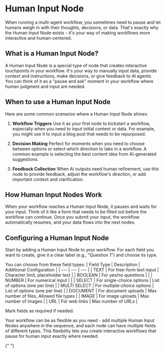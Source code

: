 # Human Input Node

When running a multi-agent workflow, you sometimes need to pause and let humans weigh in with their thoughts, decisions, or data. That's exactly why the Human Input Node exists - it's your way of making workflows more interactive and human-centered.

## What is a Human Input Node?

A Human Input Node is a special type of node that creates interactive touchpoints in your workflow. It's your way to manually input data, provide context and instructions, make decisions, or give feedback to AI agents. You can think of it as a "pause and ask" moment in your workflow where human judgment and input are needed.

## When to use a Human Input Node

Here are some common scenarios where a Human Input Node shines:

1. **Workflow Triggers**
   Use it as your first node to kickstart a workflow, especially when you need to input initial content or data. For example, you might use it to input a blog post that needs to be repurposed.

2. **Decision Making**
   Perfect for moments when you need to choose between options or select which direction to take in a workflow. A common example is selecting the best content idea from AI-generated suggestions.

3. **Feedback Collection**
   When AI outputs need human refinement, use this node to provide feedback, adjust the workflow's direction, or add important context and clarification.

## How Human Input Nodes Work

When your workflow reaches a Human Input Node, it pauses and waits for your input. Think of it like a form that needs to be filled out before the workflow can continue. Once you submit your input, the workflow automatically resumes, and your data flows into the next nodes.

## Configuring a Human Input Node

Start by adding a Human Input Node to your workflow. For each field you want to create, give it a clear label (e.g., "Question 1") and choose its type.

You can choose from these field types:
| Field Type | Description | Additional Configuration |
| --- | --- | --- |
| TEXT | For free-form text input | Character limit, placeholder text |
| BOOLEAN | For yes/no questions | |
| NUMBER | For numerical input | |
| SELECT | For single-choice options | List of options (one per line) |
| MULTI SELECT | For multiple-choice options | List of options (one per line) |
| DOCUMENT | For document uploads | Max number of files, Allowed file types |
| IMAGE | For image uploads | Max number of images |
| URL | For web links | Max number of URLs |

Mark fields as required if needed.

Your workflow can be as flexible as you need - add multiple Human Input Nodes anywhere in the sequence, and each node can have multiple fields of different types. This flexibility lets you create interactive workflows that pause for human input exactly where needed.


<PageFooter />{" "}
